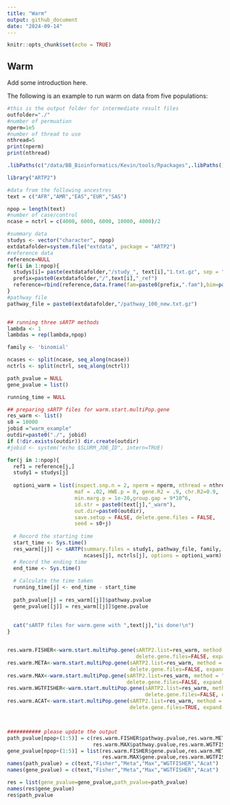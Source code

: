```yaml
---
title: "Warm"
output: github_document
date: "2024-09-14"
---
```


```r
knitr::opts_chunk$set(echo = TRUE)
```

## Warm

Add some introduction here. 


The following is an example to run warm on data from five populations:

```r

#this is the output folder for intermediate result files
outfolder="./"
#number of permuation
nperm=1e5
#number of thread to use
nthread=5
print(nperm)
print(nthread)

.libPaths(c("/data/BB_Bioinformatics/Kevin/tools/Rpackages",.libPaths()))

library("ARTP2")

#data from the following ancestres 
text = c("AFR","AMR","EAS","EUR","SAS")

npop = length(text)
#number of case/control
ncase = nctrl = c(4000, 6000, 6000, 10000, 4000)/2

#summary data
studys <- vector("character", npop)
extdatafolder=system.file("extdata", package = "ARTP2")
#reference data
reference=NULL
for(i in 1:npop){
  studys[i]= paste(extdatafolder,"/study_", text[i],"1.txt.gz", sep = "")
  prefix=paste0(extdatafolder,"/",text[i],"_ref")
  reference=rbind(reference,data.frame(fam=paste0(prefix,".fam"),bim=paste0(prefix,".bim"),bed=paste0(prefix,".bed")))
}
#pathway file
pathway_file = paste0(extdatafolder,"/pathway_100_new.txt.gz")


## running three sARTP methods 
lambda <- 1
lambdas = rep(lambda,npop)

family <- 'binomial'

ncases <- split(ncase, seq_along(ncase))
nctrls <- split(nctrl, seq_along(nctrl))

path_pvalue = NULL
gene_pvalue = list()

running_time = NULL

## preparing sARTP files for warm.start.multiPop.gene
res_warm <- list()
s0 = 10000
jobid ="warm_example"
outdir=paste0("./", jobid)
if (!dir.exists(outdir)) dir.create(outdir)
#jobid <- system("echo $SLURM_JOB_ID", intern=TRUE)

for(j in 1:npop){
  ref1 = reference[j,]
  study1 = studys[j]
  
  optioni_warm = list(inspect.snp.n = 2, nperm = nperm, nthread = nthread, 
                      maf = .02, HWE.p = 0, gene.R2 = .9, chr.R2=0.9,
                      min.marg.p = 1e-20,group.gap = 9*10^6,
                      id.str = paste0(text[j],"_warm"), 
                      out.dir=paste0(outdir),
                      save.setup = FALSE, delete.gene.files = FALSE,
                      seed = s0+j)
  
  # Record the starting time
  start_time <- Sys.time()
  res_warm[[j]] <- sARTP(summary.files = study1, pathway_file, family, ref1, lambdas[j],
                         ncases[j], nctrls[j], options = optioni_warm)
  # Record the ending time
  end_time <- Sys.time()
  
  # Calculate the time taken
  running_time[j] <- end_time - start_time
  
  path_pvalue[j] = res_warm[[j]]$pathway.pvalue
  gene_pvalue[[j]] = res_warm[[j]]$gene.pvalue
  
  
  cat("sARTP files for warm.gene with ",text[j],"is done!\n")
}


res.warm.FISHER<-warm.start.multiPop.gene(sARTP2.list=res_warm, method = "FISHER", nthread=nthread,
                                          delete.gene.files=FALSE, expand.fold = 0, use.ranks.pathway=FALSE)
res.warm.META<-warm.start.multiPop.gene(sARTP2.list=res_warm, method = "META", nthread=nthread,
                                        delete.gene.files=FALSE, expand.fold = 0, use.ranks.pathway=FALSE)
res.warm.MAX<-warm.start.multiPop.gene(sARTP2.list=res_warm, method = "MAX", nthread=nthread,
                                       delete.gene.files=FALSE, expand.fold = 0, use.ranks.pathway=FALSE)
res.warm.WGTFISHER<-warm.start.multiPop.gene(sARTP2.list=res_warm, method = "WGTFISHER", nthread=nthread,
                                             delete.gene.files=FALSE, expand.fold = 0, use.ranks.pathway=FALSE)
res.warm.ACAT<-warm.start.multiPop.gene(sARTP2.list=res_warm, method = "ACAT", nthread=nthread,
                                        delete.gene.files=TRUE, expand.fold = 0, use.ranks.pathway=FALSE)



########### please update the output
path_pvalue[npop+(1:5)] = c(res.warm.FISHER$pathway.pvalue,res.warm.META$pathway.pvalue,
                            res.warm.MAX$pathway.pvalue,res.warm.WGTFISHER$pathway.pvalue,res.warm.ACAT$pathway.pvalue)
gene_pvalue[npop+(1:5)] = list(res.warm.FISHER$gene.pvalue,res.warm.META$gene.pvalue,
                               res.warm.MAX$gene.pvalue,res.warm.WGTFISHER$gene.pvalue,res.warm.ACAT$gene.pvalue)
names(path_pvalue) = c(text,"Fisher","Meta","Max","WGTFISHER","Acat")
names(gene_pvalue) = c(text,"Fisher","Meta","Max","WGTFISHER","Acat")

res = list(gene_pvalue=gene_pvalue,path_pvalue=path_pvalue)
names(res$gene_pvalue)
res$path_pvalue
```


